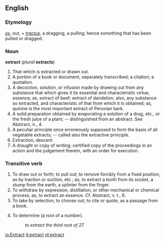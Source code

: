 {{webster}}
==English==
===Etymology===
{{L.}} ''[[ex]]'', out, + ''[[tractus]]'', a dragging, a pulling; hence something that has been pulled or dragged.

===Noun===
'''extract''' (''plural'' '''extracts''')

#That which is extracted or drawn out.
#A portion of a book or document, separately transcribed; a citation; a quotation.
#A decoction, solution, or infusion made by drawing out from any substance that which gives it its essential and characteristic virtue; essence; as, extract of beef; extract of dandelion; also, any substance so extracted, and characteristic of that from which it is obtained; as, quinine is the most important extract of Peruvian bark.
#A solid preparation obtained by evaporating a solution of a drug, etc., or the fresh juice of a plant; -- distinguished from an abstract. See Abstract, n., 4.
#A peculiar principle once erroneously supposed to form the basis of all vegetable extracts; -- called also the extractive principle.
#Extraction; descent.
#A draught or copy of writing; certified copy of the proceedings in an action and the judgement therein, with an order for execution.

===Transitive verb===
{{en-infl-reg-consonant|extract||}}
#To draw out or forth; to pull out; to remove forcibly from a fixed position, as by traction or suction, etc.; as, to extract a tooth from its socket, a stump from the earth, a splinter from the finger.
#To withdraw by expression, distillation, or other mechanical or chemical process; as, to extract an essence.  Cf. Abstract, v. t., 6.
#To take by selection; to choose out; to cite or quote, as a passage from a book.
#{{arithmetic}} To determine (a root of a number).
#:''to extract the third root of 27''

[[io:Extract]]
[[it:extract]]
[[nl:extract]]